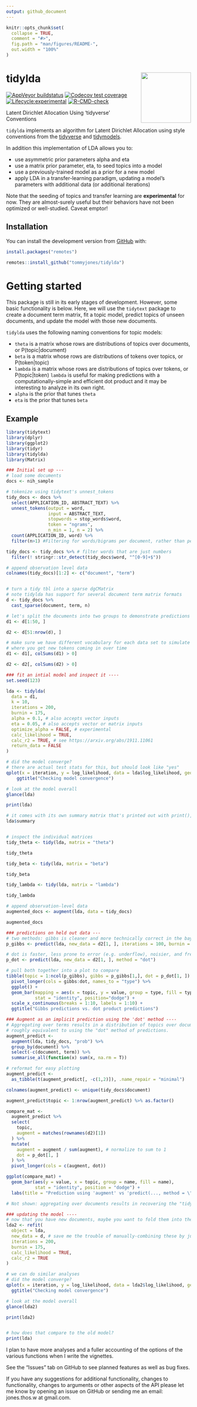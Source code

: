 ```yaml
---
output: github_document
---
```


<!-- README.md is generated from README.Rmd. Please edit that file -->

```r
knitr::opts_chunk$set(
  collapse = TRUE,
  comment = "#>",
  fig.path = "man/figures/README-",
  out.width = "100%"
)
```

# tidylda <img src='man/figures/logo.png' align="right" height="136.5" />

<!-- badges: start -->
[![AppVeyor buildstatus](https://ci.appveyor.com/api/projects/status/github/TommyJones/tidylda?branch=main&svg=true)](https://ci.appveyor.com/project/TommyJones/tidylda)
[![Codecov test coverage](https://app.codecov.io/gh/tommyjones/tidylda/branch/main)](https://app.codecov.io/gh/tommyjones/tidylda/branch/main)
[![Lifecycle:experimental](https://img.shields.io/badge/lifecycle-experimental-orange.svg)](https://lifecycle.r-lib.org/articles/stages.html#experimental)
[![R-CMD-check](https://github.com/TommyJones/tidylda/actions/workflows/R-CMD-check.yaml/badge.svg)](https://github.com/TommyJones/tidylda/actions/workflows/R-CMD-check.yaml)
<!-- badges: end -->


Latent Dirichlet Allocation Using 'tidyverse' Conventions

`tidylda` implements an algorithm for Latent Dirichlet Allocation using style conventions from the [tidyverse](https://style.tidyverse.org/) and [tidymodels](https://tidymodels.github.io/model-implementation-principles/). 
    
In addition this implementation of LDA allows you to:

* use asymmetric prior parameters alpha and eta
* use a matrix prior parameter, eta, to seed topics into a model
* use a previously-trained model as a prior for a new model
* apply LDA in a transfer-learning paradigm, updating a model's parameters with additional data (or additional iterations)

Note that the seeding of topics and transfer learning are **experimental** for now. They are almost-surely useful but their behaviors have not been optimized or well-studied. Caveat emptor!

## Installation

You can install the development version from [GitHub](https://github.com/) with:

``` r
install.packages("remotes")

remotes::install_github("tommyjones/tidylda")
```

# Getting started

This package is still in its early stages of development. However, some basic functionality is below. Here, we will use the `tidytext` package to create a document term matrix, fit a topic model, predict topics of unseen documents, and update the model with those new documents.

`tidylda` uses the following naming conventions for topic models:

* `theta` is a matrix whose rows are distributions of topics over documents, or P(topic|document)
* `beta` is a matrix whose rows are distributions of tokens over topics, or P(token|topic)
* `lambda` is a matrix whose rows are distributions of topics over tokens, or P(topic|token)
  `lambda` is useful for making predictions with a computationally-simple and efficient dot product and it may be interesting to analyze in its own right.
* `alpha` is the prior that tunes `theta`
* `eta` is the prior that tunes `beta`

## Example

```r
library(tidytext)
library(dplyr)
library(ggplot2)
library(tidyr)
library(tidylda)
library(Matrix)

### Initial set up ---
# load some documents
docs <- nih_sample 

# tokenize using tidytext's unnest_tokens
tidy_docs <- docs %>% 
  select(APPLICATION_ID, ABSTRACT_TEXT) %>% 
  unnest_tokens(output = word, 
                input = ABSTRACT_TEXT,
                stopwords = stop_words$word,
                token = "ngrams",
                n_min = 1, n = 2) %>% 
  count(APPLICATION_ID, word) %>% 
  filter(n>1) #Filtering for words/bigrams per document, rather than per corpus

tidy_docs <- tidy_docs %>% # filter words that are just numbers
  filter(! stringr::str_detect(tidy_docs$word, "^[0-9]+$"))

# append observation level data 
colnames(tidy_docs)[1:2] <- c("document", "term")


# turn a tidy tbl into a sparse dgCMatrix 
# note tidylda has support for several document term matrix formats
d <- tidy_docs %>% 
  cast_sparse(document, term, n)

# let's split the documents into two groups to demonstrate predictions and updates
d1 <- d[1:50, ]

d2 <- d[51:nrow(d), ]

# make sure we have different vocabulary for each data set to simulate the "real world"
# where you get new tokens coming in over time
d1 <- d1[, colSums(d1) > 0]

d2 <- d2[, colSums(d2) > 0]

### fit an intial model and inspect it ----
set.seed(123)

lda <- tidylda(
  data = d1,
  k = 10,
  iterations = 200, 
  burnin = 175,
  alpha = 0.1, # also accepts vector inputs
  eta = 0.05, # also accepts vector or matrix inputs
  optimize_alpha = FALSE, # experimental
  calc_likelihood = TRUE,
  calc_r2 = TRUE, # see https://arxiv.org/abs/1911.11061
  return_data = FALSE
)

# did the model converge?
# there are actual test stats for this, but should look like "yes"
qplot(x = iteration, y = log_likelihood, data = lda$log_likelihood, geom = "line") + 
    ggtitle("Checking model convergence")

# look at the model overall
glance(lda)

print(lda)

# it comes with its own summary matrix that's printed out with print(), above
lda$summary


# inspect the individual matrices
tidy_theta <- tidy(lda, matrix = "theta")

tidy_theta

tidy_beta <- tidy(lda, matrix = "beta")

tidy_beta

tidy_lambda <- tidy(lda, matrix = "lambda")

tidy_lambda

# append observation-level data
augmented_docs <- augment(lda, data = tidy_docs)

augmented_docs

### predictions on held out data ---
# two methods: gibbs is cleaner and more technically correct in the bayesian sense
p_gibbs <- predict(lda, new_data = d2[1, ], iterations = 100, burnin = 75)

# dot is faster, less prone to error (e.g. underflow), noisier, and frequentist
p_dot <- predict(lda, new_data = d2[1, ], method = "dot")

# pull both together into a plot to compare
tibble(topic = 1:ncol(p_gibbs), gibbs = p_gibbs[1,], dot = p_dot[1, ]) %>%
  pivot_longer(cols = gibbs:dot, names_to = "type") %>%
  ggplot() + 
  geom_bar(mapping = aes(x = topic, y = value, group = type, fill = type), 
           stat = "identity", position="dodge") +
  scale_x_continuous(breaks = 1:10, labels = 1:10) + 
  ggtitle("Gibbs predictions vs. dot product predictions")

### Augment as an implicit prediction using the 'dot' method ----
# Aggregating over terms results in a distribution of topics over documents
# roughly equivalent to using the "dot" method of predictions.
augment_predict <- 
  augment(lda, tidy_docs, "prob") %>%
  group_by(document) %>% 
  select(-c(document, term)) %>% 
  summarise_all(function(x) sum(x, na.rm = T))

# reformat for easy plotting
augment_predict <- 
  as_tibble(t(augment_predict[, -c(1,2)]), .name_repair = "minimal")

colnames(augment_predict) <- unique(tidy_docs$document)

augment_predict$topic <- 1:nrow(augment_predict) %>% as.factor()

compare_mat <- 
  augment_predict %>%
  select(
    topic,
    augment = matches(rownames(d2)[1])
  ) %>%
  mutate(
    augment = augment / sum(augment), # normalize to sum to 1
    dot = p_dot[1, ]
  ) %>%
  pivot_longer(cols = c(augment, dot))

ggplot(compare_mat) + 
  geom_bar(aes(y = value, x = topic, group = name, fill = name), 
           stat = "identity", position = "dodge") +
  labs(title = "Prediction using 'augment' vs 'predict(..., method = \"dot\")'")

# Not shown: aggregating over documents results in recovering the "tidy" lambda.

### updating the model ----
# now that you have new documents, maybe you want to fold them into the model?
lda2 <- refit(
  object = lda, 
  new_data = d, # save me the trouble of manually-combining these by just using d
  iterations = 200, 
  burnin = 175,
  calc_likelihood = TRUE,
  calc_r2 = TRUE
)

# we can do similar analyses
# did the model converge?
qplot(x = iteration, y = log_likelihood, data = lda2$log_likelihood, geom = "line") +
  ggtitle("Checking model convergence")

# look at the model overall
glance(lda2)

print(lda2)


# how does that compare to the old model?
print(lda)
```

I plan to have more analyses and a fuller accounting of the options of the various functions when I write the vignettes.

See the "Issues" tab on GitHub to see planned features as well as bug fixes.

If you have any suggestions for additional functionality, changes to functionality, changes to arguments or other aspects of the API please let me know by opening an issue on GitHub or sending me an email: jones.thos.w at gmail.com.

